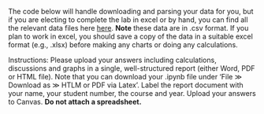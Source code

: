 The code below will handle downloading and parsing your data for you, but if you are electing to complete the lab in excel or by hand, you can find all the relevant data files here [here](https://github.com/GEOS300/AssignmentData/).  **Note** these data are in .csv format.  If you plan to work in excel, you should save a copy of the data in a suitable excel format (e.g., .xlsx) before making any charts or doing any calculations.


Instructions: Please upload your answers including calculations, discussions and graphs in a single, well-structured report (either Word, PDF or HTML file). Note that you can download your .ipynb file under 'File $\gg$ Download as $\gg$ HTLM or PDF via Latex'. Label the report document with your name, your student number, the course and year. Upload your answers to Canvas. **Do not attach a spreadsheet.** 